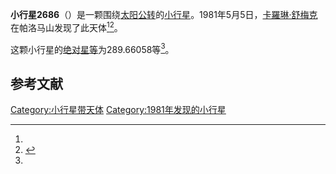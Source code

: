 {{Infobox planet
| bgcolour = #FFFFC0
| name = 2686 Linda Susan
| symbol = 
| image = 
| caption = 
| discovery = yes
| discovery_ref = 
| discoverer = [[卡羅琳·舒梅克|卡羅琳·舒梅克]]
| discovery_site = [[帕洛马山|帕洛马山]] 
| discovered = 1981年5月5日
| designations = yes
| mp_name = 
| named_after = 
| alt_names = 1981 JW1/ 1955 KN / 1972 QC / 1976 KZ / 1978 SF6 / 1978 TD9
| mp_category = [[主带小行星|主带小行星]]
| orbit_ref = <ref name="a">[http://ssd.jpl.nasa.gov/sbdb.cgi?sstr=2686 2686 Linda Susan] {{Wayback|url=http://ssd.jpl.nasa.gov/sbdb.cgi?sstr=2686 |date=20200820023926 }}，小行星數據庫瀏覽器（JPL Small-Body Database Browser）－[[美国国家航空航天局|美国国家航空航天局]]喷气推进实验室</ref>
| epoch = 2456400.5 (2013年4月18日更新)
| aphelion = {{convert|3.1595884|AU|km|3|abbr=on|lk=out}}
| perihelion = {{convert|2.8495956|AU|km|3|abbr=on}}
| semimajor = {{convert|3.0045920|AU|km|3|abbr=on}}
| eccentricity = 0.0515865
| period = 1902.289834 [[日|日]]<br />5.21[[儒略年|儒略年]]
| avg_speed = 
| inclination = 9.31770
| asc_node = 225.74926
| mean_anomaly = 
| arg_peri = 289.66058
| satellites = 
| physical_characteristics = yes
| dimensions = 
| mass = 
| density = 
| surface_grav = 
| escape_velocity = 
| sidereal_day = 
| axial_tilt = 
| pole_ecliptic_lat = 
| pole_ecliptic_lon = 
| albedo = 
| temperatures= 
| temp_name1 = 
| mean_temp_1 = 
| max_temp_1 = 
| temp_name2 = 
| max_temp_2 = 
| spectral_type = 
| abs_magnitude = 289.66058
}}

'''小行星2686'''（{{lang-en|2686 Linda Susan}}）是一颗围绕[[太阳|太阳]][[公转|公转]]的[[小行星|小行星]]。1981年5月5日，[[卡羅琳·舒梅克|卡羅琳·舒梅克]]在帕洛马山发现了此天体<ref name="a" /><ref>{{cite news|title=小行星列表|url=http://cfa-www.harvard.edu/iau/lists/NumberedMPs.txt|accessdate=2013-07-08|newspaper=哈佛大学|archive-date=2008-05-17|archive-url=https://web.archive.org/web/20080517010638/http://cfa-www.harvard.edu/iau/lists/NumberedMPs.txt|dead-url=no}}</ref>。

这颗小行星的[[绝对星等|绝对星等]]为289.66058等<ref name="a" />。

==参考文献==
{{reflist}}
{{Minor Planet Number|[[小行星2685|小行星2685]]|[[小行星2687|小行星2687]]}}

{{小天体}}

[[Category:小行星带天体|Category:小行星带天体]]
[[Category:1981年发现的小行星|Category:1981年发现的小行星]]

{{asteroid-stub}}